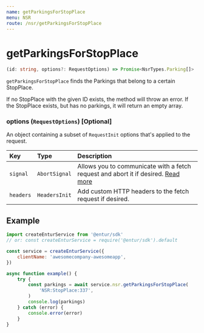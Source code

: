 ```yaml
---
name: getParkingsForStopPlace
menu: NSR
route: /nsr/getParkingsForStopPlace
---
```


# getParkingsForStopPlace

```typescript
(id: string, options?: RequestOptions) => Promise<NsrTypes.Parking[]>
```

`getParkingsForStopPlace` finds the Parkings that belong to a certain StopPlace.

If no StopPlace with the given ID exists, the method will throw an error. If the StopPlace exists, but has no parkings, it will return an empty array.

### options (`RequestOptions`) [Optional]

An object containing a subset of `RequestInit` options that's applied to the request.

| Key       | Type          | Description                                                                                                                                       |
| :-------- | :------------ | :------------------------------------------------------------------------------------------------------------------------------------------------ |
| `signal`  | `AbortSignal` | Allows you to communicate with a fetch request and abort it if desired. [Read more](https://developer.mozilla.org/en-US/docs/Web/API/AbortSignal) |
| `headers` | `HeadersInit` | Add custom HTTP headers to the fetch request if desired.                                                                                          |

## Example

```javascript
import createEnturService from '@entur/sdk'
// or: const createEnturService = require('@entur/sdk').default

const service = createEnturService({
    clientName: 'awesomecompany-awesomeapp',
})

async function example() {
    try {
        const parkings = await service.nsr.getParkingsForStopPlace(
            'NSR:StopPlace:337',
        )
        console.log(parkings)
    } catch (error) {
        console.error(error)
    }
}
```
